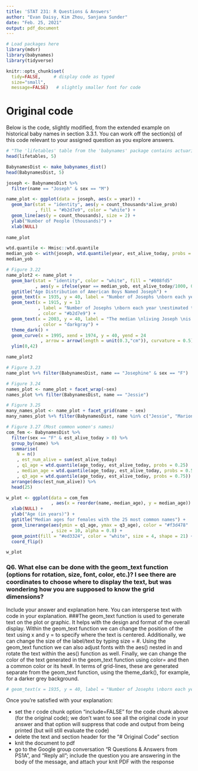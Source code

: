 ```yaml
---
title: 'STAT 231: R Questions & Answers'
author: "Evan Daisy, Kim Zhou, Sanjana Sunder"
date: "Feb. 25, 2021"
output: pdf_document
---
```


```r
# Load packages here 
library(mdsr)   
library(babynames)
library(tidyverse)

knitr::opts_chunk$set(
  tidy=FALSE,     # display code as typed
  size="small",
  message=FALSE)   # slightly smaller font for code
```

# Original code

Below is the code, slightly modified, from the extended example on historical baby names in section 3.3.1.  You can work off the section(s) of this code relevant to your assigned question as you explore answers.

```r
# "The 'lifetables' table from the 'babynames' package contains actuarial estimates of the number of people per 100,000 who are alive at age x, for every 0 <= x <= 114.  The 'make_babynames_dist()' function in the 'mdsr' package adds some more convenient variables and filters for only the data that is relevant to people alive in 2014" -- MDSR pg. 49
head(lifetables, 5)

BabynamesDist <- make_babynames_dist()
head(BabynamesDist, 5)

joseph <- BabynamesDist %>%
  filter(name == "Joseph" & sex == "M")

name_plot <- ggplot(data = joseph, aes(x = year)) +
  geom_bar(stat = "identity", aes(y = count_thousands*alive_prob)
           , fill = "#b2d7e9", color = "white") + 
  geom_line(aes(y = count_thousands), size = 2) + 
  ylab("Number of People (thousands)") +
  xlab(NULL) 
  
name_plot

wtd.quantile <- Hmisc::wtd.quantile
median_yob <- with(joseph, wtd.quantile(year, est_alive_today, probs = 0.5))
median_yob

# Figure 3.22
name_plot2 <- name_plot + 
  geom_bar(stat = "identity", color = "white", fill = "#008fd5"
           , aes(y = ifelse(year == median_yob, est_alive_today/1000, 0))) +
  ggtitle("Age Distribution of American Boys Named Joseph") +
  geom_text(x = 1935, y = 40, label = "Number of Josephs \nborn each year") +
  geom_text(x = 1915, y = 13
            , label = "Number of Josephs \nborn each year \nestimated to be alive \non 1/1/2014"
            , color = "#b2d7e9") +
  geom_text(x = 2003, y = 40, label = "The median \nliving Joseph \nis 37 years old"
            , color = "darkgray") + 
  theme_dark() +
  geom_curve(x = 1995, xend = 1974, y = 40, yend = 24
             , arrow = arrow(length = unit(0.3,"cm")), curvature = 0.5) +
  ylim(0,42)

name_plot2

# Figure 3.23
name_plot %+% filter(BabynamesDist, name == "Josephine" & sex == "F")

# Figure 3.24
names_plot <- name_plot + facet_wrap(~sex) 
names_plot %+% filter(BabynamesDist, name == "Jessie")

# Figure 3.25
many_names_plot <- name_plot + facet_grid(name ~ sex)
many_names_plot %+% filter(BabynamesDist, name %in% c("Jessie", "Marion", "Jackie"))

# Figure 3.27 (Most common women's names)
com_fem <- BabynamesDist %>%
  filter(sex == "F" & est_alive_today > 0) %>%
  group_by(name) %>%
  summarise(
    N = n()
    , est_num_alive = sum(est_alive_today)
    , q1_age = wtd.quantile(age_today, est_alive_today, probs = 0.25)
    , median_age = wtd.quantile(age_today, est_alive_today, probs = 0.5)
    , q3_age = wtd.quantile(age_today, est_alive_today, probs = 0.75)) %>%
  arrange(desc(est_num_alive)) %>%
  head(25)

w_plot <- ggplot(data = com_fem
                 , aes(x = reorder(name,-median_age), y = median_age)) + 
  xlab(NULL) +
  ylab("Age (in years)") +
  ggtitle("Median ages for females with the 25 most common names") +
  geom_linerange(aes(ymin = q1_age, ymax = q3_age), color = "#f3d478"
                 , size = 10, alpha = 0.8) +
  geom_point(fill = "#ed3324", color = "white", size = 4, shape = 21) +
  coord_flip()

w_plot
```



### Q6. What else can be done with the geom_text function (options for rotation, size, font, color, etc.)?  I see there are coordinates to choose where to display the text, but was wondering how you are supposed to know the grid dimensions? 

Include your answer and explanation here.  You can intersperse text with code in your explanation.
###The geom_text function is used to generate text on the plot or graphic. It helps with the design and format of the overall display. Within the geom_text function we can change the position of the text using x and y = to specify where the text is centered. Additionally, we can change the size of the label/text by typing size = #. Using the geom_text function we can also adjust fonts with the aes() nested in and rotate the text within the aes() function as well. Finally, we can change the color of the text generated in the geom_text function using color= and then a common color or its hex#. In terms of grid-lines, these are generated separate from the geom_text function, using the theme_dark(), for example, for a darker grey background.
```r
# geom_text(x = 1935, y = 40, label = "Number of Josephs \nborn each year", aes(family=c("serif")), size = 2, angle = 90)


```

Once you're satisfied with your explanation:

- set the r code chunk option "include=FALSE" for the code chunk above (for the original code); we don't want to see all the original code in your answer and that option will suppress that code and output from being printed (but will still evaluate the code)
- delete the text and section header for the "# Original Code" section
- knit the document to pdf
- go to the Google group conversation “R Questions & Answers from PS1A”, and “Reply all”;  include the question you are answering in the body of the message, and attach your knit PDF with the response

 